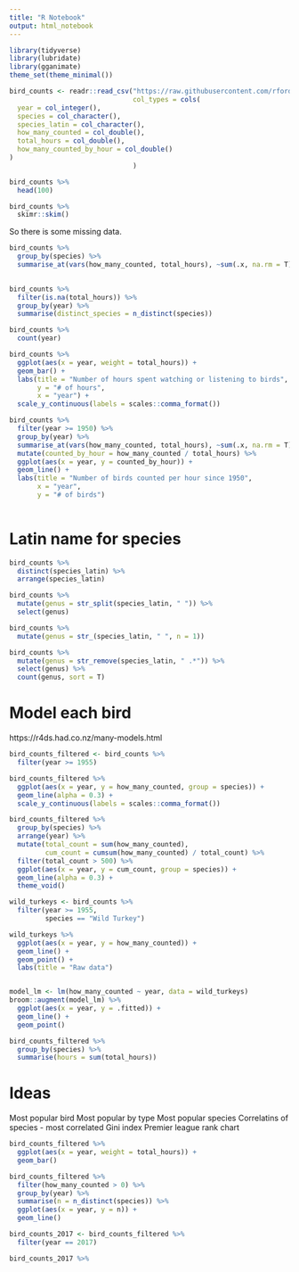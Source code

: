 ```yaml
---
title: "R Notebook"
output: html_notebook
---
```


```r
library(tidyverse)
library(lubridate)
library(gganimate)
theme_set(theme_minimal())
```


```r
bird_counts <- readr::read_csv("https://raw.githubusercontent.com/rfordatascience/tidytuesday/master/data/2019/2019-06-18/bird_counts.csv",
                               col_types = cols(
  year = col_integer(),
  species = col_character(),
  species_latin = col_character(),
  how_many_counted = col_double(),
  total_hours = col_double(),
  how_many_counted_by_hour = col_double()
)
                               )

bird_counts %>% 
  head(100)
```


```r
bird_counts %>% 
  skimr::skim()
```

So there is some missing data.

```r
bird_counts %>% 
  group_by(species) %>% 
  summarise_at(vars(how_many_counted, total_hours), ~sum(.x, na.rm = T))
  
```


```r
bird_counts %>% 
  filter(is.na(total_hours)) %>% 
  group_by(year) %>% 
  summarise(distinct_species = n_distinct(species))
```

```r
bird_counts %>% 
  count(year)
```


```r
bird_counts %>% 
  ggplot(aes(x = year, weight = total_hours)) +
  geom_bar() +
  labs(title = "Number of hours spent watching or listening to birds",
       y = "# of hours",
       x = "year") +
  scale_y_continuous(labels = scales::comma_format())
```


```r
bird_counts %>% 
  filter(year >= 1950) %>% 
  group_by(year) %>% 
  summarise_at(vars(how_many_counted, total_hours), ~sum(.x, na.rm = T)) %>% 
  mutate(counted_by_hour = how_many_counted / total_hours) %>% 
  ggplot(aes(x = year, y = counted_by_hour)) +
  geom_line() +
  labs(title = "Number of birds counted per hour since 1950",
       x = "year",
       y = "# of birds")
  
```


# Latin name for species

```r
bird_counts %>% 
  distinct(species_latin) %>% 
  arrange(species_latin)
```

```r
bird_counts %>% 
  mutate(genus = str_split(species_latin, " ")) %>% 
  select(genus)

bird_counts %>% 
  mutate(genus = str_(species_latin, " ", n = 1))

bird_counts %>% 
  mutate(genus = str_remove(species_latin, " .*")) %>% 
  select(genus) %>% 
  count(genus, sort = T)
```


# Model each bird


https://r4ds.had.co.nz/many-models.html

```r
bird_counts_filtered <- bird_counts %>% 
  filter(year >= 1955)
```


```r
bird_counts_filtered %>% 
  ggplot(aes(x = year, y = how_many_counted, group = species)) +
  geom_line(alpha = 0.3) +
  scale_y_continuous(labels = scales::comma_format())
```

```r
bird_counts_filtered %>% 
  group_by(species) %>% 
  arrange(year) %>% 
  mutate(total_count = sum(how_many_counted),
         cum_count = cumsum(how_many_counted) / total_count) %>% 
  filter(total_count > 500) %>% 
  ggplot(aes(x = year, y = cum_count, group = species)) +
  geom_line(alpha = 0.3) +
  theme_void()
```




```r
wild_turkeys <- bird_counts %>% 
  filter(year >= 1955,
         species == "Wild Turkey")

wild_turkeys %>% 
  ggplot(aes(x = year, y = how_many_counted)) +
  geom_line() +
  geom_point() +
  labs(title = "Raw data") 


model_lm <- lm(how_many_counted ~ year, data = wild_turkeys)
broom::augment(model_lm) %>% 
  ggplot(aes(x = year, y = .fitted)) +
  geom_line() +
  geom_point()

```


```r
bird_counts_filtered %>% 
  group_by(species) %>% 
  summarise(hours = sum(total_hours))
```

# Ideas

Most popular bird
Most popular by type
Most popular species
Correlatins of species - most correlated
Gini index
Premier league rank chart

```r
bird_counts_filtered %>% 
  ggplot(aes(x = year, weight = total_hours)) +
  geom_bar()
```


```r
bird_counts_filtered %>% 
  filter(how_many_counted > 0) %>% 
  group_by(year) %>% 
  summarise(n = n_distinct(species)) %>% 
  ggplot(aes(x = year, y = n)) +
  geom_line()
```

```r
bird_counts_2017 <- bird_counts_filtered %>% 
  filter(year == 2017)

bird_counts_2017 %>% 
  
  
```


